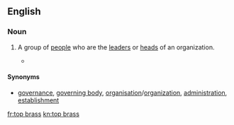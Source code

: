 ==English==

===Noun===
{{en-noun|sg=[[top]] [[brass]]|-}}

# {{idiom|colloquial}} A group of [[people]] who are the [[leader]]s or [[head]]s of an organization.
#*{{quote-journal
|year=1872
|author=New Zealand Parliament, House of Representatives
|title=Parliamentary debates
|journal=57
|volume=1-6
|page=649
|passage=The '''top brass''' of the army are up to various types of mischief and they do not want the public or even Members of Parliament to know about them.}}

====Synonyms====
* {{sense|group of persons who are the leaders}} [[governance]], [[governing body]], [[organisation]]/[[organization]], [[administration]], [[establishment]]

[[fr:top brass]]
[[kn:top brass]]